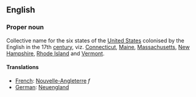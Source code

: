 ==English==

===Proper noun===

Collective name for the six states of the [[United States]] colonised by the English in the 17th [[century]], viz. [[Connecticut]], [[Maine]], [[Massachusetts]], [[New Hampshire]], [[Rhode Island]] and [[Vermont]].

====Translations====

*[[French]]: [[Nouvelle-Angleterre]] ''f''
*[[German]]: [[Neuengland]]